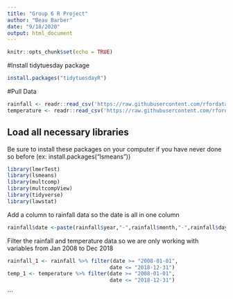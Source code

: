 ```yaml
---
title: "Group 6 R Project"
author: "Beau Barber"
date: "9/18/2020"
output: html_document
---
```


```r
knitr::opts_chunk$set(echo = TRUE)
```

#Install tidytuesday package
```r
install.packages("tidytuesdayR")
```



#Pull Data

```r
rainfall <- readr::read_csv('https://raw.githubusercontent.com/rfordatascience/tidytuesday/master/data/2020/2020-01-07/rainfall.csv')
temperature <- readr::read_csv('https://raw.githubusercontent.com/rfordatascience/tidytuesday/master/data/2020/2020-01-07/temperature.csv')
```
## Load all necessary libraries
Be sure to install these packages on your computer if you have never done so before (ex: install.packages("lsmeans"))
```r
library(lmerTest)
library(lsmeans)
library(multcomp)
library(multcompView)
library(tidyverse)
library(lawstat)
```

Add a column to rainfall data so the date is all in one column
```r
rainfall$date <-paste(rainfall$year,"-",rainfall$month,"-",rainfall$day, sep = "")

```

Filter the rainfall and temperature data so we are only working with variables from Jan 2008 to Dec 2018
```r
rainfall_1 <- rainfall %>% filter(date >= "2008-01-01", 
                                 date <= "2018-12-31")
temp_1 <- temperature %>% filter(date >= "2008-01-01", 
                                 date <= "2018-12-31")
```


```
